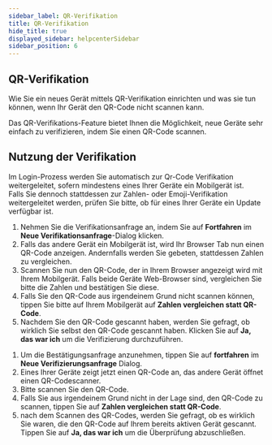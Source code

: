 ```yaml
---
sidebar_label: QR-Verifikation
title: QR-Verifikation
hide_title: true
displayed_sidebar: helpcenterSidebar
sidebar_position: 6
---
```



<div class="hero hero--primary">
  <div class="container">
    <h2 class="hero__title">QR-Verifikation</h2>
    <p class="hero__subtitle">Wie Sie ein neues Gerät mittels QR-Verifikation einrichten und was sie tun können, wenn Ihr Gerät den QR-Code nicht scannen kann.</p>
    <p>Das QR-Verifikations-Feature bietet Ihnen die Möglichkeit, neue Geräte sehr einfach zu verifizieren, indem Sie einen QR-Code scannen.</p>
  </div>
</div>

## Nutzung der Verifikation

Im Login-Prozess werden Sie automatisch zur Qr-Code Verifikation weitergeleitet, sofern mindestens eines Ihrer Geräte ein Mobilgerät ist.\
Falls Sie dennoch stattdessen zur Zahlen- oder Emoji-Verifikation weitergeleitet werden, prüfen Sie bitte, ob für eines Ihrer Geräte ein Update verfügbar ist. 

<Tabs>
  <TabItem value="desktop" label="Desktop" default>
  <ol>
    <li>Nehmen Sie die Verifikationsanfrage an, indem Sie auf <b>Fortfahren</b> im <b>Neue Verifikationsanfrage</b>-Dialog klicken.</li>
    <li>Falls das andere Gerät ein Mobilgerät ist, wird Ihr Browser Tab nun einen QR-Code anzeigen. Andernfalls werden Sie gebeten, stattdessen Zahlen zu vergleichen.</li>
<li>Scannen Sie nun den QR-Code, der in Ihrem Browser angezeigt wird mit Ihrem Mobilgerät. Falls beide Geräte Web-Browser sind, vergleichen Sie bitte die Zahlen und bestätigen Sie diese.</li>
<li>Falls Sie den QR-Code aus irgendeinem Grund nicht scannen können, tippen Sie bitte auf Ihrem Mobilgerät auf <b>Zahlen vergleichen statt QR-Code</b>.</li>
<li>Nachdem Sie den QR-Code gescannt haben, werden Sie gefragt, ob wirklich Sie selbst den QR-Code gescannt haben. Klicken Sie auf <b>Ja, das war ich</b> um die Verifizierung durchzuführen.</li>
  </ol>
  </TabItem>
  <TabItem value="mobile" label="Mobil">
  <ol>
    <li>Um die Bestätigungsanfrage anzunehmen, tippen Sie auf <b>fortfahren</b> im <b>Neue Verifizierungsanfrage</b> Dialog.</li>
    <li>Eines Ihrer Geräte zeigt jetzt einen QR-Code an, das andere Gerät öffnet einen QR-Codescanner.</li>
    <li>Bitte scannen Sie den QR-Code.</li>
    <li>Falls Sie aus irgendeinem Grund nicht in der Lage sind, den QR-Code zu scannen, tippen Sie auf <b>Zahlen vergleichen statt QR-Code</b>.</li>
    <li>nach dem Scannen des QR-Codes, werden Sie gefragt, ob es wirklich Sie waren, die den QR-Code auf Ihrem bereits aktiven Gerät gescannt. Tippen Sie auf <b>Ja, das war ich</b> um die Überprüfung abzuschließen.</li>
  </ol>
  </TabItem>
</Tabs>
